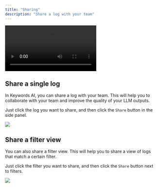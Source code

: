 ```yaml
---
title: "Sharing"
description: "Share a log with your team"
---
```

<Frame>
<video
  controls
  className="w-full aspect-video"
  src="https://keywordsai-static.s3.us-east-1.amazonaws.com/docs/observability/logs/logs-sharing.mp4"
></video>
</Frame>

## Share a single log
In Keywords AI, you can share a log with your team. This will help you to collaborate with your team and improve the quality of your LLM outputs.

Just click the log you want to share, and then click the `Share` button in the side panel.
<Frame>
<img src="https://keywordsai-static.s3.us-east-1.amazonaws.com/docs/observability/log-share.png" />
</Frame>

## Share a filter view
You can also share a filter view. This will help you to share a view of logs that match a certain filter.

Just click the filter you want to share, and then click the `Share` button next to filters.

<Frame>
<img src="https://keywordsai-static.s3.us-east-1.amazonaws.com/docs/observability/filter-view-share.png" />
</Frame>